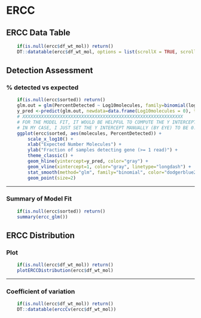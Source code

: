 
# ERCC

## ERCC Data Table

```r
    if(is.null(ercc$df_wt_mol)) return()
    DT::datatable(ercc$df_wt_mol, options = list(scrollX = TRUE, scrollY = "400px", lengthMenu = c(20, 50, 100)))

```


## Detection Assessment

### % detected vs expected

```r
    if(is.null(ercc$sorted)) return()
    glm.out = glm(PercentDetected ~ Log10molecules, family=binomial(logit), data=ercc$sorted)
    y_pred <-predict(glm.out, newdata=data.frame(Log10molecules = 0), type = "response")
    # XXXXXXXXXXXXXXXXXXXXXXXXXXXXXXXXXXXXXXXXXXXXXXXXXXXXXXXXXXXX
    # FOR THE MODEL FIT, IT WOULD BE HELPFUL TO COMPUTE THE Y INTERCEPT, GIVEN AN X INTERCEPT OF 1.0.
    # IN MY CASE, I JUST SET THE Y INTERCEPT MANUALLY (BY EYE) TO BE 0.635.
    ggplot(ercc$sorted, aes(molecules, PercentDetected)) + 
        scale_x_log10() + 
        xlab("Expected Number Molecules") + 
        ylab("Fraction of samples detecting gene (>= 1 read)") + 
        theme_classic() + 
        geom_hline(yintercept=y_pred, color="gray") + 
        geom_vline(xintercept=1, color="gray", linetype="longdash") + 
        stat_smooth(method="glm", family="binomial", color="dodgerblue2", fill="lightgray") + 
        geom_point(size=2) 
```


----

### Summary of Model Fit

```r
    if(is.null(ercc$sorted)) return()
    summary(ercc_glm())
```


## ERCC Distribution

### Plot

```r
    if(is.null(ercc$df_wt_mol)) return()
    plotERCCDistribution(ercc$df_wt_mol)
```


----

### Coefficient of variation

```r
    if(is.null(ercc$df_wt_mol)) return()
    DT::datatable(erccCv(ercc$df_wt_mol))
```
